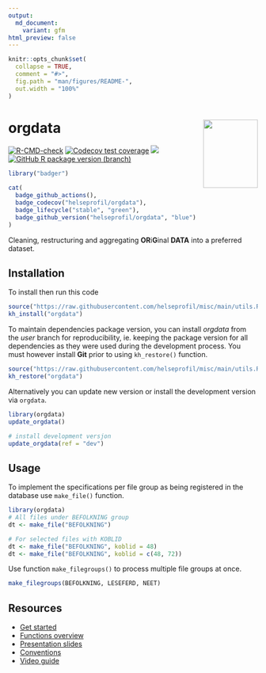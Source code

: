 ```yaml
---
output:
  md_document:
    variant: gfm
html_preview: false
---
```


<!-- README.md is generated from README.Rmd. Please edit that file -->

```r
knitr::opts_chunk$set(
  collapse = TRUE,
  comment = "#>",
  fig.path = "man/figures/README-",
  out.width = "100%"
)
```

# orgdata <img src='man/figures/logo.png' align="right" width="110" height="138" />

<!-- badges: start -->

[![R-CMD-check](https://github.com/helseprofil/orgdata/workflows/R-CMD-check/badge.svg)](https://github.com/helseprofil/orgdata/actions)
[![Codecov test coverage](https://img.shields.io/codecov/c/github/helseprofil/orgdata?logo=codecov)](https://app.codecov.io/gh/helseprofil/orgdata?branch=main)
[![](https://img.shields.io/badge/lifecycle-stable-green.svg)](https://lifecycle.r-lib.org/articles/stages.html#stable)
[![GitHub R package version (branch)](https://img.shields.io/github/r-package/v/helseprofil/orgdata/dev)](https://github.com/helseprofil/orgdata)
<!-- badges: end -->

```r
library("badger")
```

```r
cat(
  badge_github_actions(),
  badge_codecov("helseprofil/orgdata"),
  badge_lifecycle("stable", "green"),
  badge_github_version("helseprofil/orgdata", "blue")
)
```

Cleaning, restructuring and aggregating **OR**i**G**inal **DATA** into a
preferred dataset.

## Installation

To install then run this code

```r
source("https://raw.githubusercontent.com/helseprofil/misc/main/utils.R")
kh_install("orgdata")
```

To maintain dependencies package version, you can install *orgdata* from the
*user* branch for reproducibility, ie. keeping the package version for all
dependencies as they were used during the development process. You must however
install **Git** prior to using `kh_restore()` function.

```r
source("https://raw.githubusercontent.com/helseprofil/misc/main/utils.R")
kh_restore("orgdata")
```

Alternatively you can update new version or install the development version via `orgdata`.

```r
library(orgdata)
update_orgdata()

# install development versjon
update_orgdata(ref = "dev")
```

## Usage 

To implement the specifications per file group as being registered in the
database use `make_file()` function.

```r
library(orgdata)
# All files under BEFOLKNING group
dt <- make_file("BEFOLKNING")

# For selected files with KOBLID
dt <- make_file("BEFOLKNING", koblid = 48)
dt <- make_file("BEFOLKNING", koblid = c(48, 72))
```

Use function `make_filegroups()` to process multiple file groups at once.

```r
make_filegroups(BEFOLKNING, LESEFERD, NEET)

```

## Resources

- [Get started](https://helseprofil.github.io/orgdata/articles/get-started.html)
- [Functions overview](https://helseprofil.github.io/orgdata/reference/index.html)
- [Presentation slides](https://ybkamaleri.github.io/slides/2021-08-24-orgdata/#1)
- [Conventions](https://github.com/helseprofil/orgdata/blob/main/dev/standard.org)
- [Video guide](https://youtu.be/PhEQq4iWJCY)

